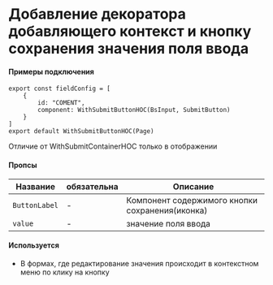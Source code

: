 
# Добавление декоратора добавляющего контекст и кнопку сохранения значения поля ввода
<Meta
    title="Core/Decorators/WithSubmitButtonHOC"
    component={WithSubmitButtonHOC()}
/>

#### Примеры подключения

```
export const fieldConfig = [
    {
        id: "COMENT",
        component: WithSubmitButtonHOC(BsInput, SubmitButton)
    }
]
export default WithSubmitButtonHOC(Page)

```

Отличие от WithSubmitContainerHOC только в отображении
#### Пропсы

| Название | обязательна | Описание |
|---|---|---|
| `ButtonLabel` | - | Компонент содержимого кнопки сохранения(иконка) |
| `value` | - | значение поля ввода |


#### Используется

* В формах, где редактирование значения происходит в контекстном меню по клику на кнопку
